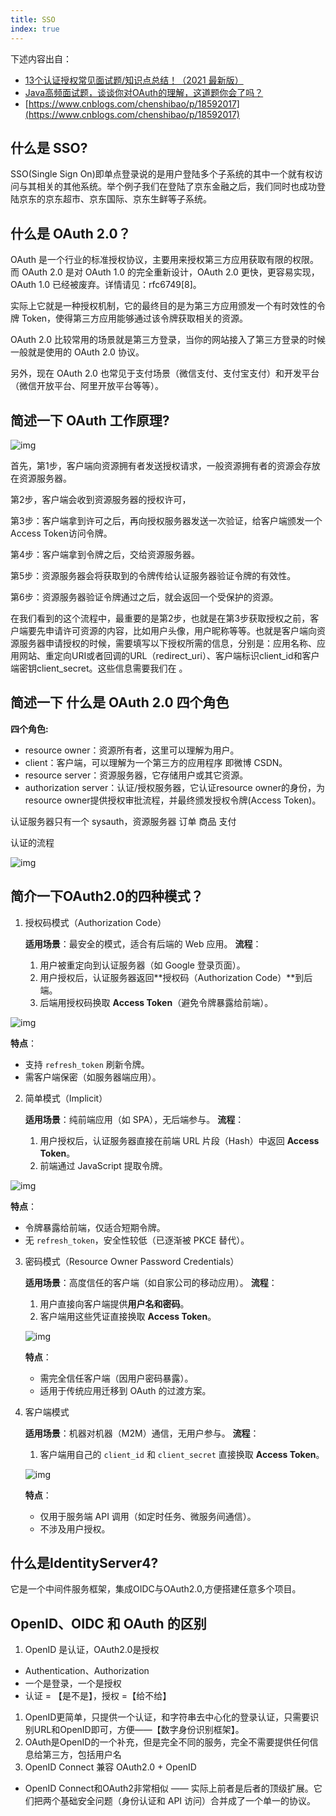 ```yaml
---
title: SSO
index: true
---
```


下述内容出自：

- [13个认证授权常见面试题/知识点总结！（2021 最新版）](https://blog.csdn.net/AttleeTao/article/details/117930495)
- [Java高频面试题，谈谈你对OAuth的理解，这道题你会了吗？](https://cloud.tencent.com/developer/article/2195604)
- [https://www.cnblogs.com/chenshibao/p/18592017](https://www.cnblogs.com/chenshibao/p/18592017)

## 什么是 SSO?

SSO(Single Sign On)即单点登录说的是用户登陆多个子系统的其中一个就有权访问与其相关的其他系统。举个例子我们在登陆了京东金融之后，我们同时也成功登陆京东的京东超市、京东国际、京东生鲜等子系统。

## 什么是 OAuth 2.0？

OAuth 是一个行业的标准授权协议，主要用来授权第三方应用获取有限的权限。而 OAuth 2.0 是对 OAuth 1.0 的完全重新设计，OAuth 2.0 更快，更容易实现，OAuth 1.0 已经被废弃。详情请见：rfc6749[8]。

实际上它就是一种授权机制，它的最终目的是为第三方应用颁发一个有时效性的令牌 Token，使得第三方应用能够通过该令牌获取相关的资源。

OAuth 2.0 比较常用的场景就是第三方登录，当你的网站接入了第三方登录的时候一般就是使用的 OAuth 2.0 协议。

另外，现在 OAuth 2.0 也常见于支付场景（微信支付、支付宝支付）和开发平台（微信开放平台、阿里开放平台等等）。

## 简述一下 OAuth 工作原理?

![img](./images/06d0c8dc496e64926a9b7288093e2456.png)

首先，第1步，客户端向资源拥有者发送授权请求，一般资源拥有者的资源会存放在资源服务器。

第2步，客户端会收到资源服务器的授权许可，

第3步：客户端拿到许可之后，再向授权服务器发送一次验证，给客户端颁发一个Access Token访问令牌。

第4步：客户端拿到令牌之后，交给资源服务器。

第5步：资源服务器会将获取到的令牌传给认证服务器验证令牌的有效性。

第6步：资源服务器验证令牌通过之后，就会返回一个受保护的资源。

在我们看到的这个流程中，最重要的是第2步，也就是在第3步获取授权之前，客户端要先申请许可资源的内容，比如用户头像，用户昵称等等。也就是客户端向资源服务器申请授权的时候，需要填写以下授权所需的信息，分别是：应用名称、应用网站、重定向URI或者回调的URL（redirect_uri）、客户端标识client_id和客户端密钥client_secret。这些信息需要我们在 。

## 简述一下 什么是 OAuth 2.0 四个角色

**四个角色:**

- resource owner：资源所有者，这里可以理解为用户。
- client：客户端，可以理解为一个第三方的应用程序 即微博 CSDN。
- resource server：资源服务器，它存储用户或其它资源。
- authorization server：认证/授权服务器，它认证resource owner的身份，为 resource owner提供授权审批流程，并最终颁发授权令牌(Access Token)。

认证服务器只有一个 sysauth，资源服务器 订单 商品 支付

认证的流程

![img](./images/210e5aeba226a066b5b0e71c1d2175e8.png)

## 简介一下OAuth2.0的四种模式？

1. 授权码模式（Authorization Code）

   **适用场景**：最安全的模式，适合有后端的 Web 应用。
   **流程**：

   1. 用户被重定向到认证服务器（如 Google 登录页面）。
   2. 用户授权后，认证服务器返回**授权码（Authorization Code）**到后端。
   3. 后端用授权码换取 **Access Token**（避免令牌暴露给前端）。

![img](./images/ca7d41e962a318468f73dd2fddf4a4e8.png)

**特点**：

- 支持 `refresh_token` 刷新令牌。
- 需客户端保密（如服务器端应用）。

2. 简单模式（Implicit）

   **适用场景**：纯前端应用（如 SPA），无后端参与。
   **流程**：

   1. 用户授权后，认证服务器直接在前端 URL 片段（Hash）中返回 **Access Token**。
   2. 前端通过 JavaScript 提取令牌。

![img](./images/0c6ba8e710fd832d1d57bae9952e63c0.png)

**特点**：

- 令牌暴露给前端，仅适合短期令牌。
- 无 `refresh_token`，安全性较低（已逐渐被 PKCE 替代）。

3. 密码模式（Resource Owner Password Credentials）

   **适用场景**：高度信任的客户端（如自家公司的移动应用）。
   **流程**：

   1. 用户直接向客户端提供**用户名和密码**。
   2. 客户端用这些凭证直接换取 **Access Token**。

   ![img](./images/23db57ad5bfd1c9375e32ff290f16110.png)

   **特点**：

   - 需完全信任客户端（因用户密码暴露）。
   - 适用于传统应用迁移到 OAuth 的过渡方案。

4. 客户端模式

   **适用场景**：机器对机器（M2M）通信，无用户参与。
   **流程**：

   1. 客户端用自己的 `client_id` 和 `client_secret` 直接换取 **Access Token**。

   ![img](./images/32aca74e32dd0241e07c9472968887c1.png)

   **特点**：

   - 仅用于服务端 API 调用（如定时任务、微服务间通信）。
   - 不涉及用户授权。

## 什么是IdentityServer4?

它是一个中间件服务框架，集成OIDC与OAuth2.0,方便搭建任意多个项目。

## OpenID、OIDC 和 OAuth 的区别

1. OpenID 是认证，OAuth2.0是授权

- Authentication、Authorization
- 一个是登录，一个是授权
- 认证 = 【是不是】，授权 =【给不给】

1. OpenID更简单，只提供一个认证，和字符串去中心化的登录认证，只需要识别URL和OpenID即可，方便——【数字身份识别框架】。
2. OAuth是OpenID的一个补充，但是完全不同的服务，完全不需要提供任何信息给第三方，包括用户名
3. OpenID Connect 兼容 OAuth2.0 + OpenID

- OpenID Connect和OAuth2非常相似 —— 实际上前者是后者的顶级扩展。它们把两个基础安全问题（身份认证和 API 访问）合并成了一个单一的协议。